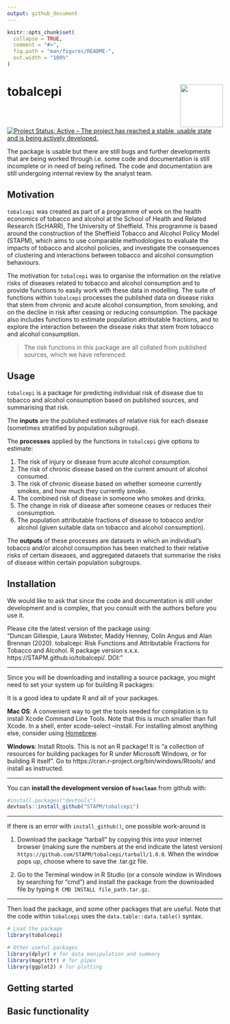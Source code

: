 ```yaml
---
output: github_document
---
```


<!-- README.md is generated from README.Rmd. Please edit that file -->

```r
knitr::opts_chunk$set(
  collapse = TRUE,
  comment = "#>",
  fig.path = "man/figures/README-",
  out.width = "100%"
)
```
# tobalcepi <img src="tools/tobalcepi_hex.png" align="right" style="padding-left:10px;background-color:white;" width="100" height="100" />

[![Project Status: Active – The project has reached a stable, usable state and is being actively developed.](https://www.repostatus.org/badges/latest/active.svg)](https://www.repostatus.org/#active)  


The package is usable but there are still bugs and further developments that are being worked through i.e. some code and documentation is still incomplete or in need of being refined. The code and documentation are still undergoing internal review by the analyst team.   

## Motivation
`tobalcepi` was created as part of a programme of work on the health economics of tobacco and alcohol at the School of Health and Related Research (ScHARR), The University of Sheffield. This programme is based around the construction of the Sheffield Tobacco and Alcohol Policy Model (STAPM), which aims to use comparable methodologies to evaluate the impacts of tobacco and alcohol policies, and investigate the consequences of clustering and interactions between tobacco and alcohol consumption behaviours.   

The motivation for `tobalcepi` was to organise the information on the relative risks of diseases related to tobacco and alcohol consumption and to provide functions to easily work with these data in modelling. The suite of functions within `tobalcepi` processes the published data on disease risks that stem from chronic and acute alcohol consumption, from smoking, and on the decline in risk after ceasing or reducing consumption. The package also includes functions to estimate population attributable fractions, and to explore the interaction between the disease risks that stem from tobacco and alcohol consumption.     

 > The risk functions in this package are all collated from published sources, which we have referenced.    
 
## Usage

`tobalcepi` is a package for predicting individual risk of disease due to tobacco and alcohol consumption based on published sources, and summarising that risk.    

The **inputs** are the published estimates of relative risk for each disease (sometimes stratified by population subgroup).   

The **processes** applied by the functions in `tobalcepi` give options to estimate:

1. The risk of injury or disease from acute alcohol consumption.  
1. The risk of chronic disease based on the current amount of alcohol consumed.   
1. The risk of chronic disease based on whether someone currently smokes, and how much they currently smoke.   
1. The combined risk of disease in someone who smokes and drinks.  
1. The change in risk of disease after someone ceases or reduces their consumption.  
1. The population attributable fractions of disease to tobacco and/or alcohol (given suitable data on tobacco and alcohol consumption).   

The **outputs** of these processes are datasets in which an individual's tobacco and/or alcohol consumption has been matched to their relative risks of certain diseases, and aggregated datasets that summarise the risks of disease within certain population subgroups.      

## Installation

We would like to ask that since the code and documentation is still under development and is complex, that you consult with the authors before you use it.    

Please cite the latest version of the package using:  
"Duncan Gillespie, Laura Webster, Maddy Henney, Colin Angus and Alan Brennan (2020). tobalcepi: Risk Functions and Attributable Fractions for Tobacco and
Alcohol. R package version x.x.x. https://STAPM.github.io/tobalcepi/. DOI:  "   

---

Since you will be downloading and installing a source package, you might need to set your system up for building R packages:  

It is a good idea to update R and all of your packages.  

**Mac OS**: A convenient way to get the tools needed for compilation is to install Xcode Command Line Tools. Note that this is much smaller than full Xcode. In a shell, enter xcode-select --install. For installing almost anything else, consider using [Homebrew](https://brew.sh/).      

**Windows**: Install Rtools. This is not an R package! It is “a collection of resources for building packages for R under Microsoft Windows, or for building R itself”. Go to https://cran.r-project.org/bin/windows/Rtools/ and install as instructed.     

---

You can **install the development version of `hseclean`** from github with:   

```r
#install.packages("devtools")
devtools::install_github("STAPM/tobalcepi")
```

---

If there is an error with `install_github()`, one possible work-around is 

1. Download the package "tarball" by copying this into your internet browser (making sure the numbers at the end indicate the latest version) `https://github.com/STAPM/tobalcepi/tarball/1.0.0`. When the window pops up, choose where to save the .tar.gz file.   


2. Go to the Terminal window in R Studio (or a console window in Windows by searching for "cmd") and install the package from the downloaded file by typing `R CMD INSTALL file_path.tar.gz`.  

---

Then load the package, and some other packages that are useful. Note that the code within `tobalcepi` uses the `data.table::data.table()` syntax.  

```r
# Load the package
library(tobalcepi)

# Other useful packages
library(dplyr) # for data manipulation and summary
library(magrittr) # for pipes
library(ggplot2) # for plotting
```

## Getting started





## Basic functionality









